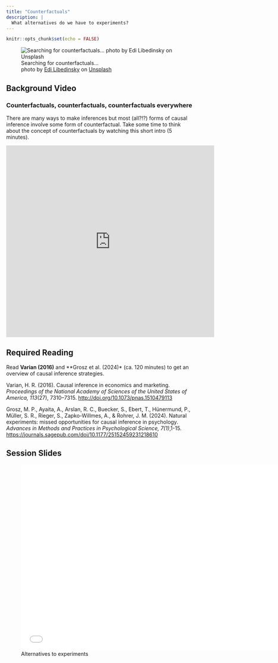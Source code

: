 ```yaml
---
title: "Counterfactuals"
description: |
  What alternatives do we have to experiments?
---
```


```r
knitr::opts_chunk$set(echo = FALSE)
```

![Searching for counterfactuals... <br> <span>photo by <a href="https://unsplash.com/@supernov?utm_source=unsplash&amp;utm_medium=referral&amp;utm_content=creditCopyText">Edi Libedinsky</a> on <a href="https://unsplash.com/s/photos/binoculars?utm_source=unsplash&amp;utm_medium=referral&amp;utm_content=creditCopyText">Unsplash</a></span>](photos/edi-libedinsky-1bhp9zBPHVE-unsplash.jpg)

## Background Video

### Counterfactuals, counterfactuals, counterfactuals everywhere

There are many ways to make inferences but most (all?!?) forms of causal inference involve some form of counterfactual. Take some time to think about the concept of counterfactuals by watching this short intro (5 minutes).

<iframe width="560" height="515" src="https://www.youtube.com/embed/5eNhS0oaLHo" frameborder="0" allow="accelerometer; autoplay; clipboard-write; encrypted-media; gyroscope; picture-in-picture; web-share" allowfullscreen></iframe>

## Required Reading

Read **Varian (2016)** and **Grosz et al. (2024)* (ca. 120 minutes) to get an overview of causal inference strategies. 

Varian, H. R. (2016). Causal inference in economics and marketing. *Proceedings of the National Academy of Sciences of the United States of America, 113*(27), 7310–7315. [http://doi.org/10.1073/pnas.1510479113](https://github.com/matarui/ebdm/raw/main/docs/literature/Varian_2016_PNAS.pdf)

Grosz, M. P., Ayaita, A., Arslan, R. C., Buecker, S., Ebert, T., Hünermund, P., Müller, S. R., Rieger, S., Zapko-Willmes, A., & Rohrer, J. M. (2024). Natural experiments: missed opportunities for causal inference in psychology. *Advances in Methods and Practices in Psychological Science, 7(1)*,1-15. [https://journals.sagepub.com/doi/10.1177/25152459231218610](https://journals.sagepub.com/doi/10.1177/25152459231218610)

## Session Slides

![Alternatives to experiments](presentations/EBDM_session7.pdf){width=700px height=500px}

<!-- ## Additional Resources -->

<!-- ### Further Reading -->

<!-- Here's a popular science book on the "new" science of causal inference:  -->

<!-- Pearl, J. & Mackenzie, D. (2018). *The book of why: The new science of cause and effect.* Basic Books. [https://www.basicbooks.com/titles/judea-pearl/the-book-of-why/9781541698963/](https://www.basicbooks.com/titles/judea-pearl/the-book-of-why/9781541698963/) -->
